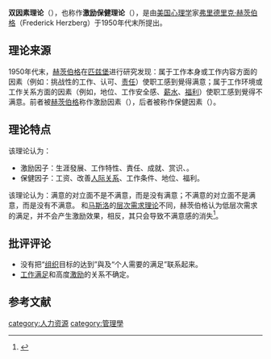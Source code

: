 {{For|沙赫特的情绪理论|两因素情绪理论}}
'''双因素理论'''（{{lang-en|'''Two-factor theory'''}}），也称作'''激励保健理论'''（{{lang-en|'''Motivation-Hygiene Theory'''}}），是由[[美国|美国]][[心理学|心理学]]家[[弗里德里克·赫茨伯格|弗里德里克·赫茨伯格]]（Frederick Herzberg）于1950年代末所提出。

==理论来源==
1950年代末，[[赫茨伯格|赫茨伯格]]在[[匹兹堡|匹兹堡]]进行研究发现：属于工作本身或工作内容方面的因素（例如：挑战性的工作、认可、[[责任|责任]]）使职工感到覺得满意；属于工作环境或工作关系方面的因素（例如，地位、工作安全感、[[薪水|薪水]]、[[福利|福利]]）使职工感到覺得不满意。前者被[[赫茨伯格|赫茨伯格]]称作激励因素（{{lang|en|Motivational Factors}}），后者被称作保健因素（{{lang|en|Hygiene factors}}）。

==理论特点==
该理论认为：
*激励因子：生涯發展、工作特性、責任、成就、赏识、。
*保健因子：工资、改善[[人际关系|人际关系]]、工作条件、地位、福利。
该理论认为：满意的对立面不是不满意，而是没有满意；不满意的对立面不是满意，而是没有不满意。
和[[马斯洛|马斯洛]]的[[层次需求理论|层次需求理论]]不同，赫茨伯格认为低层次需求的满足，并不会产生激励效果，相反，其只会导致不满意感的消失<ref name="A">{{cite book | language = en | author = Denhardt, Robert B. | coauthors =  | title = Managing human behavior in Public and Non-profit organizations | url =  | date =  | location = California, U.S.A | publisher = SAGE Publications, Inc | id =  | isbn = 9781412956673 | pages = 150 }}</ref>。

==批评评论==
*没有把“[[组织|组织]]目标的达到”與及“个人需要的满足”联系起来。
*[[工作满足|工作满足]]和高度[[激励|激励]]的关系不确定。

==参考文献==
<div class="references-small">
<references></references>
</div>


[[category:人力资源|category:人力资源]]
[[category:管理學|category:管理學]]